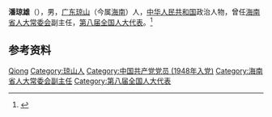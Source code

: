 '''潘琼雄'''（{{bd|1930年|9月20日|2003年|10月22日}}），男，[[广东|广东]][[琼山县|琼山]]（今属[[海南|海南]]）人，[[中华人民共和国|中华人民共和国]]政治人物，曾任[[海南省人大常委会|海南省人大常委会]]副主任，[[第八届全国人大代表|第八届全国人大代表]]。<ref>{{Cite book|title=海南名人传略 • 上|author=朱逸辉主编; 何洪生副主编|publisher=中山大学出版社|year=1992|isbn=|location=广州|pages=}}</ref>

== 参考资料 ==
{{reflist}}

{{中国人物小作品}}

{{Authority control}}
{{DEFAULTSORT:Pan潘}}
[[Category:潘姓|Qiong]]
[[Category:琼山人|Category:琼山人]]
[[Category:中国共产党党员_(1948年入党)|Category:中国共产党党员 (1948年入党)]]
[[Category:海南省人大常委会副主任|Category:海南省人大常委会副主任]]
[[Category:第八届全国人大代表|Category:第八届全国人大代表]]